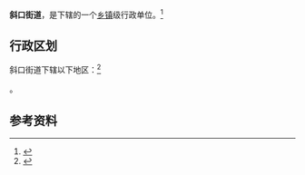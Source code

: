 {{中国乡级行政区|61/01/15/005/000}}

'''斜口街道'''，是{{PRC admin/fullname|61/01/15/005/000|3}}下辖的一个[[乡镇|乡镇]]级行政单位。<ref>{{PRC admin/ref sgc|{{PRC admin/parent|61/01/15/005/000}}}}</ref>

== 行政区划 ==

斜口街道下辖以下地区：<ref>{{PRC admin/ref sgc|61/01/15/005/000}}</ref>

{{PRC admin/children|61/01/15/005/000}}。

== 参考资料 ==

{{reflist}}

{{行政区划小作品}}
{{PRC admin/navcat|61/01/15/005/000}}